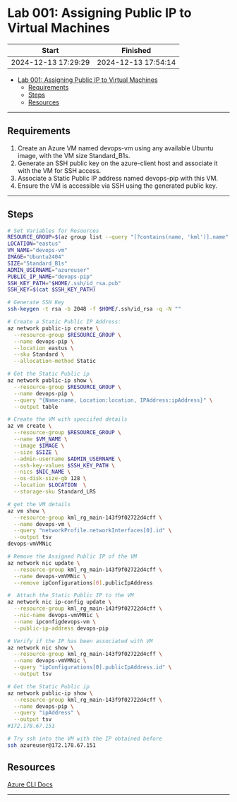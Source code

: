 # Lab 001: Assigning Public IP to Virtual Machines

Start|Finished
---------|----------
2024-12-13 17:29:29 | 2024-12-13 17:54:14

- [Lab 001: Assigning Public IP to Virtual Machines](#lab-001-assigning-public-ip-to-virtual-machines)
  - [Requirements](#requirements)
  - [Steps](#steps)
  - [Resources](#resources)

------------------------------

## Requirements

1) Create an Azure VM named devops-vm using any available Ubuntu image, with the VM size Standard_B1s.
2) Generate an SSH public key on the azure-client host and associate it with the VM for SSH access.
3) Associate a Static Public IP address named devops-pip with this VM.
4) Ensure the VM is accessible via SSH using the generated public key.

------------------------------

## Steps

```bash
# Set Variables for Resources
RESOURCE_GROUP=$(az group list --query "[?contains(name, 'kml')].name" --output tsv)
LOCATION="eastus"
VM_NAME="devops-vm"
IMAGE="Ubuntu2404"
SIZE="Standard_B1s"
ADMIN_USERNAME="azureuser"
PUBLIC_IP_NAME="devops-pip"
SSH_KEY_PATH="$HOME/.ssh/id_rsa.pub"
SSH_KEY=$(cat $SSH_KEY_PATH)

# Generate SSH Key
ssh-keygen -t rsa -b 2048 -f $HOME/.ssh/id_rsa -q -N ""

# Create a Static Public IP Address:
az network public-ip create \
  --resource-group $RESOURCE_GROUP \
  --name devops-pip \
  --location eastus \
  --sku Standard \
  --allocation-method Static

# Get the Static Public ip 
az network public-ip show \
  --resource-group $RESOURCE_GROUP \
  --name devops-pip \
  --query "{Name:name, Location:location, IPAddress:ipAddress}" \
  --output table

# Create the VM with speciifed details
az vm create \
  --resource-group $RESOURCE_GROUP \
  --name $VM_NAME \
  --image $IMAGE \
  --size $SIZE \
  --admin-username $ADMIN_USERNAME \
  --ssh-key-values $SSH_KEY_PATH \
  --nics $NIC_NAME \
  --os-disk-size-gb 128 \
  --location $LOCATION  \
  --storage-sku Standard_LRS

# get the VM details
az vm show \
  --resource-group kml_rg_main-143f9f02722d4cff \
  --name devops-vm \
  --query "networkProfile.networkInterfaces[0].id" \
  --output tsv
devops-vmVMNic

# Remove the Assigned Public IP of the VM
az network nic update \
  --resource-group kml_rg_main-143f9f02722d4cff \
  --name devops-vmVMNic \
  --remove ipConfigurations[0].publicIpAddress

#  Attach the Static Public IP to the VM
az network nic ip-config update \
  --resource-group kml_rg_main-143f9f02722d4cff \
  --nic-name devops-vmVMNic \
  --name ipconfigdevops-vm \
  --public-ip-address devops-pip

# Verify if the IP has been associated with VM
az network nic show \
  --resource-group kml_rg_main-143f9f02722d4cff \
  --name devops-vmVMNic \
  --query "ipConfigurations[0].publicIpAddress.id" \
  --output tsv

# Get the Static Public ip 
az network public-ip show \
  --resource-group kml_rg_main-143f9f02722d4cff \
  --name devops-pip \
  --query "ipAddress" \
  --output tsv
#172.178.67.151

# Try ssh into the VM with the IP obtained before
ssh azureuser@172.178.67.151
```

## Resources

[Azure CLI Docs](https://learn.microsoft.com/en-us/azure/azure-resource-manager/templates/deploy-cli)

------------------------------
